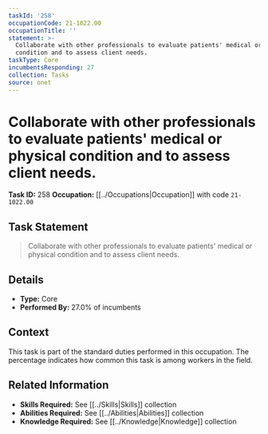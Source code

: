 ```yaml
---
taskId: '258'
occupationCode: 21-1022.00
occupationTitle: ''
statement: >-
  Collaborate with other professionals to evaluate patients' medical or physical
  condition and to assess client needs.
taskType: Core
incumbentsResponding: 27
collection: Tasks
source: onet
---
```

# Collaborate with other professionals to evaluate patients' medical or physical condition and to assess client needs.

**Task ID:** 258
**Occupation:** [[../Occupations|Occupation]] with code `21-1022.00`

## Task Statement

> Collaborate with other professionals to evaluate patients' medical or physical condition and to assess client needs.

## Details

- **Type:** Core
- **Performed By:** 27.0% of incumbents

## Context

This task is part of the standard duties performed in this occupation. The percentage indicates how common this task is among workers in the field.

## Related Information

- **Skills Required:** See [[../Skills|Skills]] collection
- **Abilities Required:** See [[../Abilities|Abilities]] collection
- **Knowledge Required:** See [[../Knowledge|Knowledge]] collection

